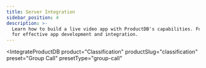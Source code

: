 ```yaml
---
title: Server Integration
sidebar_position: 4
description: >-
  Learn how to build a live video app with ProductDB's capabilities. Follow our guide
  for effective app development and integration.
---
```



<IntegrateProductDB
  product="Classification"
  productSlug="classification"
  preset="Group Call"
  presetType="group-call"
></IntegrateProductDB>

<Head>
  <title>Server Integration Guide</title>
  <meta name="description" content="Learn how to build a live video app with ProductDB's capabilities. Follow our guide for effective app development and integration."/>
  <html className="custom-list"/>
</Head>
  


